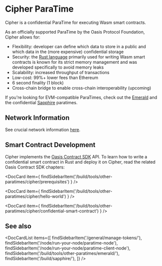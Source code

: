 
# Cipher ParaTime

Cipher is a confidential ParaTime for executing Wasm smart contracts.

As an officially supported ParaTime by the Oasis Protocol Foundation, Cipher
allows for:

* Flexibility: developer can define which data to store in a public
  and which data in the (more expensive) confidential storage
* Security: the [Rust language] primarily used for writing Wasm smart contracts
  is known for its strict memory management and was developed specifically to
  avoid memory leaks
* Scalability: increased throughput of transactions
* Low-cost: 99%+ lower fees than Ethereum
* 6 second finality (1 block)
* Cross-chain bridge to enable cross-chain interoperability (upcoming)

If you're looking for EVM-compatible ParaTimes, check out the
[Emerald](../emerald/README.mdx) and the confidential
[Sapphire](https://github.com/oasisprotocol/sapphire-paratime/blob/main/docs/README.mdx) paratimes.

[Rust language]: https://www.rust-lang.org/

## Network Information

See crucial network information [here][network].

[network]: ./network.mdx

## Smart Contract Development

Cipher implements the [Oasis Contract SDK] API. To learn how to write a
confidential smart contract in Rust and deploy it on Cipher, read the related
Oasis Contract SDK chapters:

<DocCard item={
    findSidebarItem('/build/tools/other-paratimes/cipher/prerequisites')
} />

<DocCard item={
    findSidebarItem('/build/tools/other-paratimes/cipher/hello-world')
} />

<DocCard item={
    findSidebarItem('/build/tools/other-paratimes/cipher/confidential-smart-contract')
} />

## See also

<DocCardList items={[
    findSidebarItem('/general/manage-tokens/'),
    findSidebarItem('/node/run-your-node/paratime-node'),
    findSidebarItem('/node/run-your-node/paratime-client-node'),
    findSidebarItem('/build/tools/other-paratimes/emerald/'),
    findSidebarItem('/build/sapphire/'),
]} />

[Oasis Contract SDK]:
  https://github.com/oasisprotocol/oasis-sdk/tree/main/contract-sdk
